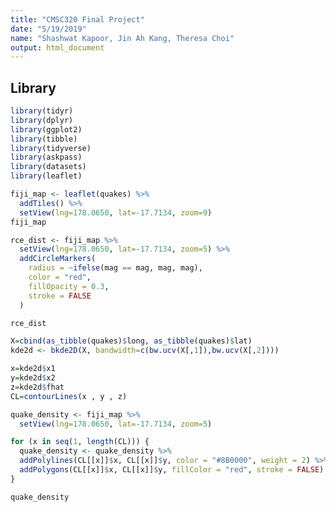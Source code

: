 ```yaml
---
title: "CMSC320 Final Project"
date: "5/19/2019"
name: "Shashwat Kapoor, Jin Ah Kang, Theresa Choi"
output: html_document
---
```


## Library

```r
library(tidyr)
library(dplyr)
library(ggplot2)
library(tibble)
library(tidyverse)
library(askpass)
library(datasets)
library(leaflet)
```

```r
fiji_map <- leaflet(quakes) %>%
  addTiles() %>%
  setView(lng=178.0650, lat=-17.7134, zoom=9)
fiji_map
```


```r
rce_dist <- fiji_map %>%
  setView(lng=178.0650, lat=-17.7134, zoom=5) %>%
  addCircleMarkers(
    radius = ~ifelse(mag == mag, mag, mag),
    color = "red",
    fillOpacity = 0.3,
    stroke = FALSE
  )

rce_dist
```

```r
X=cbind(as_tibble(quakes)$long, as_tibble(quakes)$lat)
kde2d <- bkde2D(X, bandwidth=c(bw.ucv(X[,1]),bw.ucv(X[,2])))

x=kde2d$x1
y=kde2d$x2
z=kde2d$fhat
CL=contourLines(x , y , z)

quake_density <- fiji_map %>%
  setView(lng=178.0650, lat=-17.7134, zoom=5)

for (x in seq(1, length(CL))) {
  quake_density <- quake_density %>%
  addPolylines(CL[[x]]$x, CL[[x]]$y, color = "#8B0000", weight = 2) %>%
  addPolygons(CL[[x]]$x, CL[[x]]$y, fillColor = "red", stroke = FALSE)
}

quake_density
```
